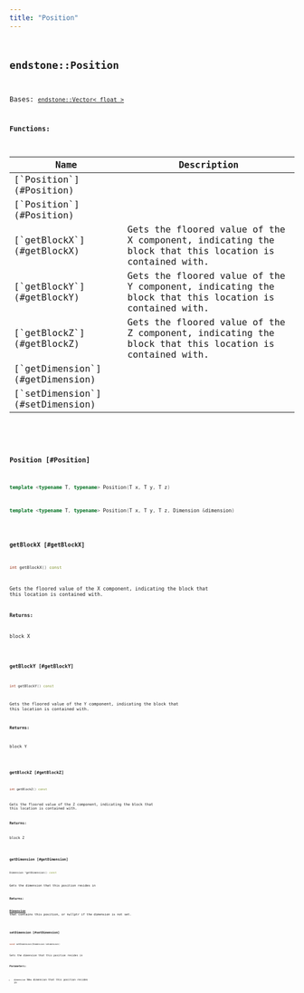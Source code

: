```yaml
---
title: "Position"
---
```


## <code className="doc-symbol doc-symbol-class"/> endstone::Position

Bases: [`endstone::Vector< float >`](vector)
















**Functions:**

<table>
<thead>
   <tr>
      <th>Name</th>
      <th>Description</th>
   </tr>
</thead>
<tbody>
<tr key="classendstone_1_1_position_1afd7f8dbb082f27f480135d4ba430bdaa">
    <td>[`Position`](#Position)</td>
    <td></td>
</tr>
<tr key="classendstone_1_1_position_1a4d254166aee4f58209134e7e56c16597">
    <td>[`Position`](#Position)</td>
    <td></td>
</tr>
<tr key="classendstone_1_1_position_1aabcabab4d69b6bdbe11300ff3265e09c">
    <td>[`getBlockX`](#getBlockX)</td>
    <td>Gets the floored value of the X component, indicating the block that this location is contained with.</td>
</tr>
<tr key="classendstone_1_1_position_1aba9ba0d20087e330bb959116d13c463a">
    <td>[`getBlockY`](#getBlockY)</td>
    <td>Gets the floored value of the Y component, indicating the block that this location is contained with.</td>
</tr>
<tr key="classendstone_1_1_position_1a07caf1676929d3673b2507a1ccc7a9af">
    <td>[`getBlockZ`](#getBlockZ)</td>
    <td>Gets the floored value of the Z component, indicating the block that this location is contained with.</td>
</tr>
<tr key="classendstone_1_1_position_1a02a939bf78aa4870eec36ec10e2757da">
    <td>[`getDimension`](#getDimension)</td>
    <td></td>
</tr>
<tr key="classendstone_1_1_position_1a5e78451e64148519d4a771b0d849605d">
    <td>[`setDimension`](#setDimension)</td>
    <td></td>
</tr>
</tbody>
</table>

### <code className="doc-symbol doc-symbol-function"/> Position [#Position]



```cpp
template <typename T, typename> Position(T x, T y, T z)
```

```cpp
template <typename T, typename> Position(T x, T y, T z, Dimension &dimension)
```
### <code className="doc-symbol doc-symbol-function"/> getBlockX [#getBlockX]

```cpp
int getBlockX() const
```

Gets the floored value of the X component, indicating the block that this location is contained with.





**Returns:**

block X 





        
### <code className="doc-symbol doc-symbol-function"/> getBlockY [#getBlockY]

```cpp
int getBlockY() const
```

Gets the floored value of the Y component, indicating the block that this location is contained with.





**Returns:**

block Y 





        
### <code className="doc-symbol doc-symbol-function"/> getBlockZ [#getBlockZ]

```cpp
int getBlockZ() const
```

Gets the floored value of the Z component, indicating the block that this location is contained with.





**Returns:**

block Z 





        
### <code className="doc-symbol doc-symbol-function"/> getDimension [#getDimension]

```cpp
Dimension *getDimension() const
```


Gets the dimension that this position resides in




**Returns:**

[**Dimension**](classendstone_1_1_dimension.md) that contains this position, or nullptr if the dimension is not set. 





        
### <code className="doc-symbol doc-symbol-function"/> setDimension [#setDimension]

```cpp
void setDimension(Dimension &dimension)
```


Sets the dimension that this position resides in




**Parameters:**


* `dimension` New dimension that this position resides in 




        